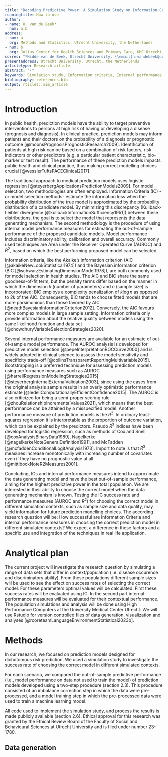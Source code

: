 ```yaml
---
title: "Decoding Predictive Power: A Simulation Study on Information Criteria vs. Internal Performance Measures"
runningtitle: How to use
author:
- name: H. van de Beek*
  num: a,b
address:
- num: a
  org: Methods and Statistics, Utrecht University, the Netherlands
- num: b
  org: Julius Center for Health Sciences and Primary Care, UMC Utrecht, the Netherlands
corres: "*Hidde van de Beek, Utrecht University. \\email{h.vandebeek@uu.nl}"
presentaddress: Utrecht University, Utrecht, the Netherlands
articletype: Research article
abstract: "-"
keywords: Simulation study, Information criteria, Internal performance measures, Predictive power, Model selection
bibliography: references.bib
output: rticles::sim_article
---
```


# Introduction
In public health, prediction models have the ability to target preventive interventions to persons at high risk of having or developing a disease (prognosis and diagnosis). In clinical practice, prediction models may inform patients and their doctors on the probability of a diagnosis or prognostic outcome [@moonsPrognosisPrognosticResearch2009]. Identification of patients at high risk can be based on a combination of risk factors, risk indicators or other predictors (e.g. a particular patient characteristic, bio-marker or test result). The performance of these prediction models impacts public health and clinical practice, thus making correct modelling choices crucial [@wesslerTuftsPACEClinical2017].

The traditional approach to medical prediction models uses logistic regression [@steyerbergApplicationsPredictionModels2009]. For model selection, two methodologies are often employed. Information Criteria (IC) -or model selection methods- estimate the information loss when the probability distribution of the true model is approximated by the probability distribution of a candidate model. By minimizing this discrepancy (Kullback-Leibler divergence [@kullbackInformationSufficiency1951]) between these distributions, the goal is to select the model that represents the data generating mechanism. The second methodology is the procedure of using internal model performance measures for estimating the out-of-sample performance of the proposed candidate models. Model performance includes discriminatory ability, calibration and overall accuracy. Commonly used techniques are Area under the Receiver Operated Curve (AUROC) and $R^2$, based on which the best performing proposed model can be selected.

Information criteria, like the Akaike’s information criterion (AIC [@akaikeNewLookStatistical1974]) and the Bayesian information criterion (BIC [@schwarzEstimatingDimensionModel1978]), are both commonly used for model selection in health studies. The AIC and BIC share the same goodness-of-fit term, but the penalty terms differ based on the manner in which the dimension $k$ (number of parameters) and $n$ (sample size) is incorporated: BIC employs a complexity penalization of $k\log n$ as opposed to $2k$ of the AIC. Consequently, BIC tends to choose fitted models that are more parsimonious than those favored by AIC [@neathBayesianInformationCriterion2012]. Conversely, the AIC favours more complex models in large sample setting. Information criteria only provide information about the relative quality between models using the same likelihood function and data set [@chowdhuryVariableSelectionStrategies2020].

Several internal performance measures are available for an estimate of out-of-sample model performance. The AUROC analysis is developed for predictive model selection [@pepeInterpretationROCCurve2000] and is widely adopted in clinical science to assess the model sensitivity and specificity trade-off [@collinsTransparentReportingMultivariable2015]. Bootstrapping is a preferred technique for assessing prediction models using performance measures such as AUROC [@harrellRegressionModelingStrategies2015] [@steyerbergInternalExternalValidation2003], since using the cases from the original analysis sample results in an overly optimistic performance estimate [@ledellComputationallyEfficientConfidence2015]. The AUROC is also criticized for being a semi-proper scoring rule [@zhouRelationshipIncrementalValues2021], which means that the best performance can be attained by a misspecified model. Another performance measure of prediction models is the $R^2$. In ordinary least-squares regression it is interpretable as the proportion of outcome variation, which can be explained by the predictors. Pseudo $R^2$ indices have been developed for logistic regression, such as methods of Cox and Snell [@coxAnalysisBinaryData1989], Nagelkerke [@nagelkerkeNoteGeneralDefinition1991], and McFadden [@mcfaddenConditionalLogitAnalysis1973]. Import to note is that $R^2$ measures increase monotonically with increasing number of covariates even if they have no prognostic value at all [@mittlbockNoteR2Measures2001].

Concluding, ICs and internal performance measures intend to approximate the data generating model and have the best out-of-sample performance, aiming for the highest predictive power in the total population. We are interested in their ability to choose the correct model when the data generating mechanism is known. Testing the IC success rate  and performance measures (AUROC and $R^2$) for choosing the correct model in different simulation contexts, such as sample size and data quality, may yield information for future prediction modelling choices. The according research question will be: How successful are Information Criteria and internal performance measures in choosing the correct prediction model in different simulated contexts? We expect a difference in these factors and a specific use and integration of the techniques in real life application.

# Analytical plan 
The current project will investigate the research question by simulating a range of data sets that differ in context/population (i.e. disease occurence and discriminatory ability). From these populations different sample sizes will be used to see the effect on success rates of selecting the correct model. For these parameters optimal values will be calculated. First these success rates will be evaluated using IC. In the second part internal performance measures will be evaluated for their contextual performance. The population simulations and analysis will be done using High Performance Computers at the University Medical Center Utrecht. We will use Rstudio for version controlled \textbf{\textsf{R}} files of data generation, visualization and analyses [@rcoreteamLanguageEnvironmentStatistical2023b].


# Methods
In our research, we focused on prediction models designed for dichotomous risk prediction. We used a simulation study to investigate the success rate of choosing the correct model in different simulated contexts. 

For each scenario, we compared the out-of-sample predictive performance (i.e., model performance on data not used to train the model) of prediction models developed using a two-step procedure (section 2.3). This procedure consisted of an imbalance correction step in which the data were pre-processed, and a model training step in which the pre-processed data were used to train a machine learning model. 

All code used to implement the simulation study, and process the results is made publicly available (section 2.6). Ethical approval for this research was granted by the Ethical Review Board of the Faculty of Social and Behavioural Sciences at Utrecht University and is filed under number 23-1780.

## Data generation






